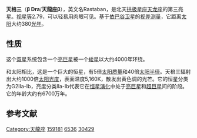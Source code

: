 {{Starbox begin
| name = 天棓三
}}
{{Starbox image
| image =
     <div style="position: relative">[[File:Draco_IAU.svg|250px]]
     <div style="position: absolute; left: 29.9%; top: 57.9%;">[[File:Cercle_rouge_100%.svg|12px]]</div>
     </div>
| caption=天棓三的位置 (红圈处)
}}
{{Starbox observe
| epoch = [[J2000.0|J2000.0]]
| constell = [[天龍座|天龍座]]<ref name=SIMBAD>{{cite web
 | url=http://simbad.u-strasbg.fr/simbad/sim-id?Ident=HR+6536
 | title=Pulsating variable Star
 | publisher=Centre de Données astronomiques de Strasbourg
 | work=SIMBAD
 | accessdate=2012-07-13
 | archive-date=2019-08-10
 | archive-url=https://web.archive.org/web/20190810230914/http://simbad.u-strasbg.fr/simbad/sim-id?Ident=HR+6536
 }}</ref><ref name=DATA>{{cite web
 | url=http://vizier.u-strasbg.fr/viz-bin/VizieR-5?-out.add=.&-source=5050&-corr=PK=HR&-out.max=9999&HR=6536
 | title=VizieR Detailed Page
 | accessdate=2012-07-13
 | archive-date=2016-03-04
 | archive-url=https://web.archive.org/web/20160304221310/http://vizier.u-strasbg.fr/viz-bin/VizieR-5?-out.add=.&-source=5050&-corr=PK=HR&-out.max=9999&HR=6536
 | dead-url=no
 }}</ref>
| 星官 = 
| ra = {{RA|17|30|26}}<ref name=SIMBAD /><ref name=DATA />
| dec = {{DEC|+52|18|5}}<ref name=SIMBAD /><ref name=DATA />
| appmag_v = 2.79<ref name=SIMBAD /><ref name=DATA />
}}
{{Starbox character
| class = G2IIa-Ib<ref name=SIMBAD /><ref name=DATA />
| b-v = 0.98<ref name=SIMBAD /><ref name=DATA />
| u-b = 0.64<ref name=SIMBAD /><ref name=DATA />
| r-i = 0.48<ref name=SIMBAD /><ref name=DATA />
| variable = 
}}
{{Starbox astrometry
| radial_v = {{nowrap|−20.0 ± 0.9}}
| prop_mo_ra  = −15.89
| prop_mo_dec = +12.28
| parallax = 8.58
| p_error  = 0.10
| parallax_footnote = 
| absmag_v = –2.54
}}
{{Starbox detail
| rotational_velocity = 13
| radius   = 40
| luminosity  = 1,000
| temperature = {{nowrap|5,160 ± 150}}
| mass     = {{nowrap|5.0 ± 0.2}}
| age_myr  = 65
}}
{{Starbox catalog
| names =BD+52 2065，[[SAO星表|SAO]] 30429，[[HD星表|HD]] 159181，[[HR星表|HR]] 6536}}
{{Starbox reference |Simbad=HR+6536}}
{{Starbox end}}

'''天棓三'''（'''β Dra'''/'''天龍座β'''），英文名Rastaban，是北天[[拱极星座|拱极星座]][[天龙座|天龙座]]的第三亮星。[[视星等|视星等]]2.79，可以轻易用肉眼可见。基于[[依巴谷卫星|依巴谷卫星]]的[[视差测量|视差测量]]，它距离[[太阳|太阳]]大约380[[光年|光年]]。

==性质==
这个[[双星|双星]]系统包含一个[[亮巨星|亮巨星]]被一个[[矮星|矮星]]以大约4000年环绕。

和太阳相比，这是一个巨大的恒星，有5倍[[太阳质量|太阳质量]]和40倍[[太阳半径|太阳半径]]。天棓三辐射出大约1000倍[[太阳光度|太阳光度]]，表面温度5,160K，散发出黄色调的光芒。它的恒星分类为G2IIa-Ib，亮度分类IIa-Ib代表它在[[恒星演化|恒星演化]]中处于[[亮巨星|亮巨星]]和[[超巨星|超巨星]]间的阶段。它的年龄大约有6700万年。

== 参考文献 ==
{{reflist}}

{{star-stub}}

{{天龍座恒星}}
[[Category:天龍座|Category:天龍座]]
[[Category:HD和HDE天體|159181]]
[[Category:HR天體|6536]]
[[Category:SAO天體|30429]]